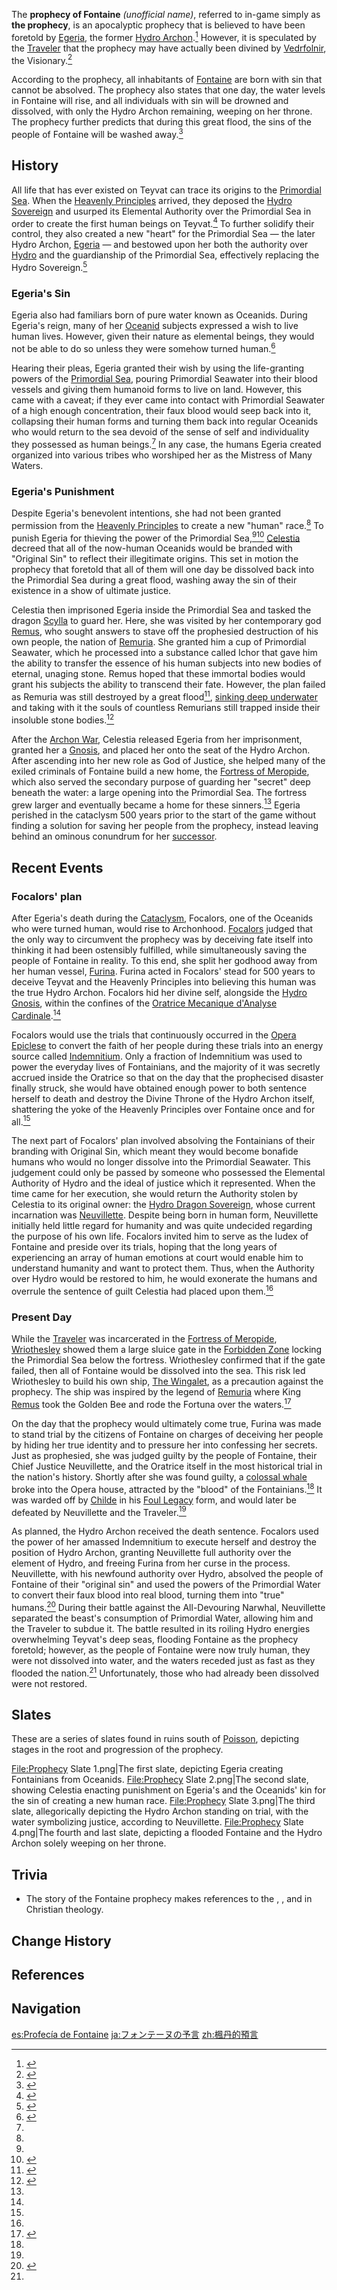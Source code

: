{{Terminology Infobox
|image        = Prophecy Slate 4.png
|caption      = The Hydro Archon shown weeping in the last of the series of ancient stone slates depicting the prophecy.
|type         = Lore
|type2        = 
|region       = Fontaine
}}
The '''prophecy of Fontaine''' ''(unofficial name)'', referred to in-game simply as '''the prophecy''', is an apocalyptic prophecy that is believed to have been foretold by [[Egeria]], the former [[Hydro Archon]].<ref>{{Ref/Quest|When All Return to the Waters}}</ref> However, it is speculated by the [[Traveler]] that the prophecy may have actually been divined by [[Vedrfolnir]], the Visionary.<ref>{{Quest|Memories That Should Not Exist|showPart=1}}</ref>

According to the prophecy, all inhabitants of [[Fontaine]] are born with sin that cannot be absolved. The prophecy also states that one day, the water levels in Fontaine will rise, and all individuals with sin will be drowned and dissolved, with only the Hydro Archon remaining, weeping on her throne. The prophecy further predicts that during this great flood, the sins of the people of Fontaine will be washed away.<ref name="sp">{{Ref/Quest|Soloist's Prologue}}</ref>

==History==
All life that has ever existed on Teyvat can trace its origins to the [[Primordial Sea]]. When the [[Heavenly Principles]] arrived, they deposed the [[Seven Sovereigns|Hydro Sovereign]] and usurped its Elemental Authority over the Primordial Sea in order to create the first human beings on Teyvat.<ref>{{Ref/Book|The Byakuyakoku Collection|2}}</ref> To further solidify their control, they also created a new "heart" for the Primordial Sea &mdash; the later Hydro Archon, [[Egeria]] &mdash; and bestowed upon her both the authority over [[Hydro]] and the guardianship of the Primordial Sea, effectively replacing the Hydro Sovereign.<ref name="wings">{{Ref/Item|Wings of Merciful, Wrathful Waters}}</ref>

===Egeria's Sin===
Egeria also had familiars born of pure water known as Oceanids. During Egeria's reign, many of her [[Oceanid]] subjects expressed a wish to live human lives. However, given their nature as elemental beings, they would not be able to do so unless they were somehow turned human.<ref name="apoc">{{Ref/Quest|Apocalypse}}</ref>

Hearing their pleas, Egeria granted their wish by using the life-granting powers of the [[Primordial Sea]], pouring Primordial Seawater into their blood vessels and giving them humanoid forms to live on land. However, this came with a caveat; if they ever came into contact with Primordial Seawater of a high enough concentration, their faux blood would seep back into it, collapsing their human forms and turning them back into regular Oceanids who would return to the sea devoid of the sense of self and individuality they possessed as human beings.<ref name="apoc"/> In any case, the humans Egeria created organized into various tribes who worshiped her as the Mistress of Many Waters.

===Egeria's Punishment===
Despite Egeria's benevolent intentions, she had not been granted permission from the [[Heavenly Principles]] to create a new "human" race.<ref name="apoc"/> To punish Egeria for thieving the power of the Primordial Sea,<ref name="apoc"/><ref name="opera">{{Ref/Quest|The Opera of Noirceur and Blancheur}}</ref> [[Celestia]] decreed that all of the now-human Oceanids would be branded with "Original Sin" to reflect their illegitimate origins. This set in motion the prophecy that foretold that all of them will one day be dissolved back into the Primordial Sea during a great flood, washing away the sin of their existence in a show of ultimate justice.

Celestia then imprisoned Egeria inside the Primordial Sea and tasked the dragon [[Scylla]] to guard her. Here, she was visited by her contemporary god [[Remus]], who sought answers to stave off the prophesied destruction of his own people, the nation of [[Remuria]]. She granted him a cup of Primordial Seawater, which he processed into a substance called Ichor that gave him the ability to transfer the essence of his human subjects into new bodies of eternal, unaging stone. Remus hoped that these immortal bodies would grant his subjects the ability to transcend their fate. However, the plan failed as Remuria was still destroyed by a great flood<ref>{{Ref/Quest|Echoes of the Ancient World}}</ref>, [[Sea of Bygone Eras|sinking deep underwater]] and taking with it the souls of countless Remurians still trapped inside their insoluble stone bodies.<ref>{{Ref/Book|The History of the Decline and Fall of Remuria|3}}</ref>

After the [[Archon War]], Celestia released Egeria from her imprisonment, granted her a [[Gnosis]], and placed her onto the seat of the Hydro Archon. After ascending into her new role as God of Justice, she helped many of the exiled criminals of Fontaine build a new home, the [[Fortress of Meropide]], which also served the secondary purpose of guarding her "secret" deep beneath the water: a large opening into the Primordial Sea. The fortress grew larger and eventually became a home for these sinners.<ref name="skfz"/> Egeria perished in the cataclysm 500 years prior to the start of the game without finding a solution for saving her people from the prophecy, instead leaving behind an ominous conundrum for her [[Focalors|successor]].

==Recent Events==
===Focalors' plan===
After Egeria's death during the [[Cataclysm]], Focalors, one of the Oceanids who were turned human, would rise to Archonhood. [[Focalors]] judged that the only way to circumvent the prophecy was by deceiving fate itself into thinking it had been ostensibly fulfilled, while simultaneously saving the people of Fontaine in reality. To this end, she split her godhood away from her human vessel, [[Furina]]. Furina acted in Focalors' stead for 500 years to deceive Teyvat and the Heavenly Principles into believing this human was the true Hydro Archon. Focalors hid her divine self, alongside the [[Gnosis|Hydro Gnosis]], within the confines of the [[Oratrice Mecanique d'Analyse Cardinale]].<ref name="opera"/>

Focalors would use the trials that continuously occurred in the [[Opera Epiclese]] to convert the faith of her people during these trials into an energy source called [[Indemnitium]]. Only a fraction of Indemnitium was used to power the everyday lives of Fontainians, and the majority of it was secretly accrued inside the Oratrice so that on the day that the prophecised disaster finally struck, she would have obtained enough power to both sentence herself to death and destroy the Divine Throne of the Hydro Archon itself, shattering the yoke of the Heavenly Principles over Fontaine once and for all.<ref name="opera"/>

The next part of Focalors' plan involved absolving the Fontainians of their branding with Original Sin, which meant they would become bonafide humans who would no longer dissolve into the Primordial Seawater. This judgement could only be passed by someone who possessed the Elemental Authority of Hydro and the ideal of justice which it represented. When the time came for her execution, she would return the Authority stolen by Celestia to its original owner: the [[Seven Sovereigns|Hydro Dragon Sovereign]], whose current incarnation was [[Neuvillette]]. Despite being born in human form, Neuvillette initially held little regard for humanity and was quite undecided regarding the purpose of his own life. Focalors invited him to serve as the Iudex of Fontaine and preside over its trials, hoping that the long years of experiencing an array of human emotions at court would enable him to understand humanity and want to protect them. Thus, when the Authority over Hydro would be restored to him, he would exonerate the humans and overrule the sentence of guilt Celestia had placed upon them.<ref name="opera"/>

===Present Day===
While the [[Traveler]] was incarcerated in the [[Fortress of Meropide]], [[Wriothesley]] showed them a large sluice gate in the [[Forbidden Zone]] locking the Primordial Sea below the fortress. Wriothesley confirmed that if the gate failed, then all of Fontaine would be dissolved into the sea. This risk led Wriothesley to build his own ship, [[The Wingalet]], as a precaution against the prophecy. The ship was inspired by the legend of [[Remuria]] where King [[Remus]] took the Golden Bee and rode the Fortuna over the waters.<ref name="skfz">{{Ref/Quest|Secret Keepers and Forbidden Zones}}</ref>

On the day that the prophecy would ultimately come true, Furina was made to stand trial by the citizens of Fontaine on charges of deceiving her people by hiding her true identity and to pressure her into confessing her secrets. Just as prophesied, she was judged guilty by the people of Fontaine, their Chief Justice Neuvillette, and the Oratrice itself in the most historical trial in the nation's history. Shortly after she was found guilty, a [[All-Devouring Narwhal|colossal whale]] broke into the Opera house, attracted by the "blood" of the Fontainians.<ref name="apoc"/> It was warded off by [[Tartaglia|Childe]] in his [[Foul Legacy Transformation|Foul Legacy]] form, and would later be defeated by Neuvillette and the Traveler.<ref name="opera"/>

As planned, the Hydro Archon received the death sentence. Focalors used the power of her amassed Indemnitium to execute herself and destroy the position of Hydro Archon, granting Neuvillette full authority over the element of Hydro, and freeing Furina from her curse in the process. Neuvillette, with his newfound authority over Hydro, absolved the people of Fontaine of their "original sin" and used the powers of the Primordial Water to convert their faux blood into real blood, turning them into "true" humans.<ref>{{Ref/Quest|Finale}}</ref> During their battle against the All-Devouring Narwhal, Neuvillette separated the beast's consumption of Primordial Water, allowing him and the Traveler to subdue it. The battle resulted in its roiling Hydro energies overwhelming Teyvat's deep seas, flooding Fontaine as the prophecy foretold; however, as the people of Fontaine were now truly human, they were not dissolved into water, and the waters receded just as fast as they flooded the nation.<ref name="opera"/> Unfortunately, those who had already been dissolved were not restored.

==Slates==
These are a series of slates found in ruins south of [[Poisson]], depicting stages in the root and progression of the prophecy.
<gallery>
File:Prophecy Slate 1.png|The first slate, depicting Egeria creating Fontainians from Oceanids.
File:Prophecy Slate 2.png|The second slate, showing Celestia enacting punishment on Egeria's and the Oceanids' kin for the sin of creating a new human race.
File:Prophecy Slate 3.png|The third slate, allegorically depicting the Hydro Archon standing on trial, with the water symbolizing justice, according to Neuvillette.
File:Prophecy Slate 4.png|The fourth and last slate, depicting a flooded Fontaine and the Hydro Archon solely weeping on her throne.
</gallery>

==Trivia==
*The story of the Fontaine prophecy makes references to the {{w|original sin}}, {{w|flood myth}}, and {{w|Noah's Ark}} in Christian theology.

==Change History==
{{Change History|introduced=4.0}}

==References==
{{Reflist}}

==Navigation==
{{Lore Navbox|Terminology}}

[[es:Profecía de Fontaine]]
[[ja:フォンテーヌの予言]]
[[zh:楓丹的預言]]